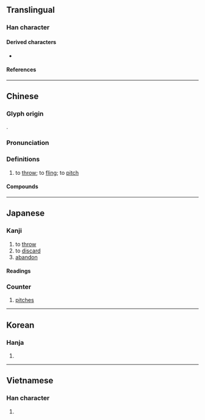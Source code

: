 {{character info/new}}
==Translingual==
{{stroke order|strokes=7}}

===Han character===
{{Han char|rn=64|rad=手|as=04|sn=7|four=57047|canj=QHNE|ids=⿰扌殳}}

====Derived characters====
* {{l|mul|[[𠲴]], [[𫽌]], [[𫽟]], [[𡷠]], [[𥦆]], [[𭠚]]}}

====References====
{{Han ref|kx=0421.130|dkj=11887|dj=0768.130|hdz=31842.030|uh=6295}}

----

==Chinese==
{{zh-forms}}

===Glyph origin===
{{Han etyl}}
{{Han compound|手|殳|alt1=扌|ls=ic}}.

===Pronunciation===
{{zh-pron
|m=tóu
|m-s=
|c=tau4
|c-t=
|g=
|h=pfs=thèu
|j=
|md=
|mn=qz:tiô/xm,zz:tô͘/tâu
|mn-t=
|w=
|x=
|mc=y
|oc=y
|cat=v
}}

===Definitions===
{{zh-hanzi}}

# to [[throw]]; to [[fling]]; to [[pitch]]

====Compounds====
{{zh-der|奔井投河|情投意洽|五體投地|公民投票|意氣相投|以蚓投魚|全民投票|意合情投|器鼠難投|乘間投隙|一投|信任投票|分投|以石投卵|情投意合|單記投票|國際投資|忙投急趁|以碫投卵|二返投唐|如水投石|公開投票|以石投水|委重投艱|不相投|如膠投漆|公共投資|下井投石|去暗投明|北投|勝利投手|地下投資|以卵投石|投放|焦熬投石|投奔無門|投刺|投畀豺虎|投醪|投脾胃|投到|投門路|投稿|投筆從戎|投胎|投擲|投牌|投遞|投機取巧|投山竄海|投誠|投袂援戈|投資公司|投謁|投寄|投案|投手犯規|投戈講藝|投跡|投心|投賃|投河逩井|投洽|投阱下石|投晚|揚雄投閣|無門投告|投告|投杼|有國難投|投杼之惑|標高投影|投暮|投藥|投遞員|暴投|投緣|投東摸西|投機股|投轄|投石問路|投至得|投鼠忌器|投生|空投|投手|拱手投降|投考|投子|投托|投戈|投分|投影片|投票|智力投資|投宿|投效|投井下石|投奔|投獻|投影機|投資預算|投其所好|投票權|投杼市虎|投袂|投步|投影畫法|投石下井|投身|投鞭斷流|投機|投拜|投潘岳果|投梭折齒|投詞|投止|投斧|投資額|投敵|投資|投梭|投鞭|投現|投梭之拒|投名狀|投老|投向|棄暗投明|投鼠之忌|窮猿投林|投師|投影|短期投資|投資人|玉燕投懷|投央|投閒置散|投瓊|投策|投契|投保|投機分子|投劾|毀方投圓|投杼之疑|投命|投供|救火投薪|投首|投閣|投繯|投竿|相投|投桃報李|投壺|投監|投槍|玉女投壺|淨投資|投袂荷戈|投彈|投江|投地|投酒|林投姐|投親|投合|投入|投腦酒|投靠|投至|投資誘因|投郵|投顧|投荒|投事|投資放款|投訴|投票機|投瓜|投水|投簪|拜投|氣誼相投|投籃|投影畫|明珠暗投|投無不利|投軍|投順|沒投仰仗|氣義相投|石投大海|氣味相投|投解|投報|投明|投木報瓊|模擬投票|投射|投降|投體|林投|投機倒把|投射作用|望門投止|曾母投杼|投死|投書|投懷送抱|投球機|投身紙|投附|投訴無門|投膏止火|投注|投機買賣|投標|話不投機|舉手投足|若卵投石|跳投|讀者投書|走投無路|飛蛾投焰|線上投票|賣身投靠|背暗投明|義氣相投|膠漆相投|轉世投胎|飛蛾投火|臭味相投|解甲投戈|陳遵投轄|聲氣相投|長期投資|鍼芥相投|針芥相投|連記投票|走投沒路|轉投資|誤投|飲馬投錢|赴湯投火|自投羅網|語不投機|針鋒相投}}

{{zh-cat|Elementary}}

----

==Japanese==

===Kanji===
{{ja-kanji|grade=3|rs=手04}}

# to [[throw]]
# to [[discard]]
# [[abandon]]

====Readings====
{{ja-readings
|goon=ず
|kanon=とう
|kun=な-げる
}}

===Counter===
{{ja-pos|とう|counter}}

# {{lb|ja|baseball|sort=とう}} [[pitch]]es

----

==Korean==

===Hanja===
{{ko-hanja|hangeul=투}}

# {{defn|lang=ko|sort=手04}}

----

==Vietnamese==

===Han character===
{{vi-hantu|[[đầu]], [[nhầu]]|rs=手04}}

# {{defn|lang=vi}}